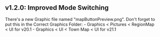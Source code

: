 ## v1.2.0: Improved Mode Switching

<Callout type="attention">
  There's a new Graphic file named "mapButtonPreview.png". Don't forget to put this in the Correct Graphics Folder:
    - Graphics < Pictures < RegionMap < UI for v20.1
    - Graphics < UI < Town Map < UI for v21.1
</Callout>
